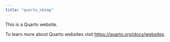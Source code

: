 ```yaml
---
title: "quarto_nbimg"
---
```


This is a Quarto website.

To learn more about Quarto websites visit <https://quarto.org/docs/websites>.
